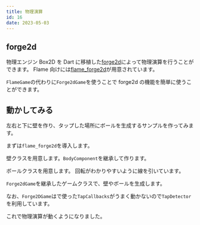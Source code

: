 ```yaml
---
title: 物理演算
id: 16
date: 2023-05-03
---
```



## forge2d

物理エンジン Box2D を Dart に移植した[forge2d](https://pub.dev/packages/forge2d)によって物理演算を行うことができます。
Flame 向けには[flame_forge2d](https://pub.dev/packages/flame_forge2d)が用意されています。

`FlameGame`の代わりに`Forge2dGame`を使うことで forge2d の機能を簡単に使うことができます。

<DocLink document="https://docs.flame-engine.org/latest/bridge_packages/flame_forge2d/forge2d.html#forge2d" />
<DocLink reference="https://pub.dev/documentation/flame_forge2d/latest/forge2d_game/Forge2DGame-class.html" />

## 動かしてみる

左右と下に壁を作り、タップした場所にボールを生成するサンプルを作ってみます。

まずは`flame_forge2d`を導入します。

<ExampleCode file="pubspec.yaml" label="physics" dir="examples" lang="yaml" />

壁クラスを用意します。`BodyComponent`を継承して作ります。

<ExampleCode file="physics/game.dart" label="physics1" />

ボールクラスを用意します。
回転がわかりやすいように線を引いています。

<ExampleCode file="physics/game.dart" label="physics2" />

`Forge2dGame`を継承したゲームクラスで、壁やボールを生成します。

なお、`Forge2DGame`は<ExampleLink slug="tap" />で使った`TapCallbacks`がうまく動かないので`TapDetector`を利用しています。

<ExampleCode file="physics/game.dart" label="physics3" />

これで物理演算が動くようになりました。
